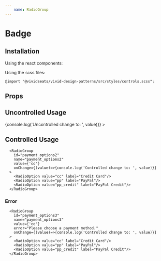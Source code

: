 ```yaml
---
    name: RadioGroup
---
```




# Badge
## Installation
Using the react components:


Using the scss files:

    @import "@vividseats/vivid-design-patterns/src/styles/controls.scss";

## Props
<PropsTable of={RadioGroup}/>


## Uncontrolled Usage
<Playground>
      <RadioGroup
        id="payment_options"
        name="payment_options"
        onChange={(value)=>{console.log('Uncontrolled change to: ', value)}}
      >
        <RadioOption value="cc" label="Credit Card"/>
        <RadioOption value="pp" label="PayPal"/>
        <RadioOption value="pp_credit" label="PayPal Credit"/>
      </RadioGroup>

</Playground>

## Controlled Usage
<Playground>

      <RadioGroup
        id="payment_options2"
        name="payment_options2"
        value={'cc'}
        onChange={(value)=>{console.log('Controlled change to: ', value)}}
      >
        <RadioOption value="cc" label="Credit Card"/>
        <RadioOption value="pp" label="PayPal"/>
        <RadioOption value="pp_credit" label="PayPal Credit"/>
      </RadioGroup>

</Playground>

### Error
<Playground>

      <RadioGroup
        id="payment_options3"
        name="payment_options3"
        value={'cc'}
        error="Please choose a payment method."
        onChange={(value)=>{console.log('Controlled change to: ', value)}}
      >
        <RadioOption value="cc" label="Credit Card"/>
        <RadioOption value="pp" label="PayPal"/>
        <RadioOption value="pp_credit" label="PayPal Credit"/>
      </RadioGroup>

</Playground>